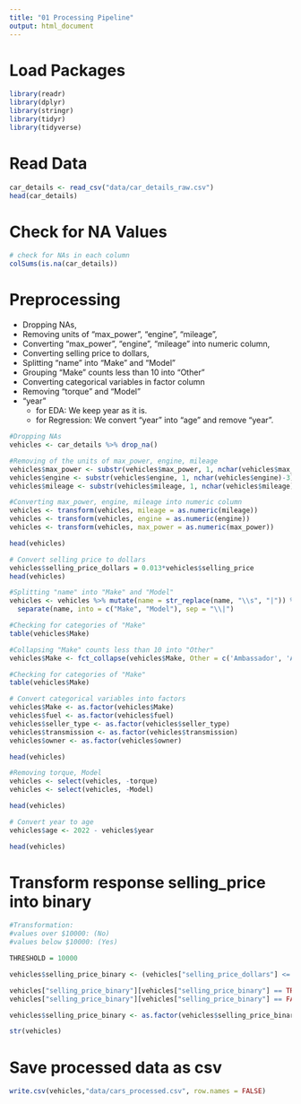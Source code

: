```yaml
---
title: "01 Processing Pipeline"
output: html_document
---
```


# Load Packages
```r
library(readr)
library(dplyr)
library(stringr)
library(tidyr)
library(tidyverse)
```

# Read Data
```r
car_details <- read_csv("data/car_details_raw.csv")
head(car_details)
```

# Check for NA Values
```r
# check for NAs in each column
colSums(is.na(car_details)) 
```

# Preprocessing

* Dropping NAs, \
* Removing units of "max_power", "engine", "mileage", \
* Converting "max_power", "engine", "mileage" into numeric column, \
* Converting selling price to dollars, \
* Splitting "name" into "Make" and "Model" \
* Grouping "Make" counts less than 10 into "Other" \
* Converting categorical variables in factor column \
* Removing "torque" and "Model" \
* "year"
  - for EDA: We keep year as it is.
  - for Regression: We convert "year" into "age" and remove "year".

```r
#Dropping NAs
vehicles <- car_details %>% drop_na()
```

```r
#Removing of the units of max_power, engine, mileage
vehicles$max_power <- substr(vehicles$max_power, 1, nchar(vehicles$max_power)-4)
vehicles$engine <- substr(vehicles$engine, 1, nchar(vehicles$engine)-3)
vehicles$mileage <- substr(vehicles$mileage, 1, nchar(vehicles$mileage)-5)

#Converting max_power, engine, mileage into numeric column
vehicles <- transform(vehicles, mileage = as.numeric(mileage))
vehicles <- transform(vehicles, engine = as.numeric(engine))
vehicles <- transform(vehicles, max_power = as.numeric(max_power))

head(vehicles)
```

```r
# Convert selling price to dollars
vehicles$selling_price_dollars = 0.013*vehicles$selling_price
head(vehicles)
```

```r
#Splitting "name" into "Make" and "Model"
vehicles <- vehicles %>% mutate(name = str_replace(name, "\\s", "|")) %>% 
  separate(name, into = c("Make", "Model"), sep = "\\|")

#Checking for categories of "Make"
table(vehicles$Make)
```

```r
#Collapsing "Make" counts less than 10 into "Other"
vehicles$Make <- fct_collapse(vehicles$Make, Other = c('Ambassador', 'Ashok', 'Daewoo', 'Force', 'Isuzu', 'Kia', 'Land', 'MG', 'Opel'))

#Checking for categories of "Make"
table(vehicles$Make)
```

```r
# Convert categorical variables into factors
vehicles$Make <- as.factor(vehicles$Make)
vehicles$fuel <- as.factor(vehicles$fuel)
vehicles$seller_type <- as.factor(vehicles$seller_type)
vehicles$transmission <- as.factor(vehicles$transmission)
vehicles$owner <- as.factor(vehicles$owner)

head(vehicles)
```

```r
#Removing torque, Model
vehicles <- select(vehicles, -torque)
vehicles <- select(vehicles, -Model)

head(vehicles)
```

```r
# Convert year to age
vehicles$age <- 2022 - vehicles$year

head(vehicles)
```

# Transform response selling_price into binary

```r
#Transformation:
#values over $10000: (No)
#values below $10000: (Yes)

THRESHOLD = 10000 

vehicles$selling_price_binary <- (vehicles["selling_price_dollars"] <= THRESHOLD)

vehicles["selling_price_binary"][vehicles["selling_price_binary"] == TRUE]  <- "Yes"
vehicles["selling_price_binary"][vehicles["selling_price_binary"] == FALSE]  <- "No"

vehicles$selling_price_binary <- as.factor(vehicles$selling_price_binary)

str(vehicles)
```

# Save processed data as csv
```r
write.csv(vehicles,"data/cars_processed.csv", row.names = FALSE)
```

